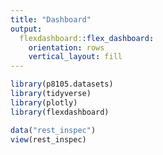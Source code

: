 ```yaml
---
title: "Dashboard"
output: 
  flexdashboard::flex_dashboard:
    orientation: rows
    vertical_layout: fill
---
```



```r

library(p8105.datasets)
library(tidyverse)
library(plotly)
library(flexdashboard)
```

```r
data("rest_inspec")
view(rest_inspec)
```